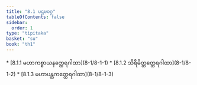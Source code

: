 ```yaml
---
title: "8.1 ပဌမဝဂ္ဂ"
tableOfContents: false
sidebar:
  order: 1
type: "tipitaka"
basket: "su"
book: "th1"
---
```



<DynamicBreadcrumb />



<TableOfContents book="th1" section="8.1">
* [8.1.1 မဟာကစ္စာယနတ္ထေရဂါထာ](8-1/8-1-1)
* [8.1.2 သိရိမိတ္တတ္ထေရဂါထာ](8-1/8-1-2)
* [8.1.3 မဟာပန္ထကတ္ထေရဂါထာ](8-1/8-1-3)
</TableOfContents>
